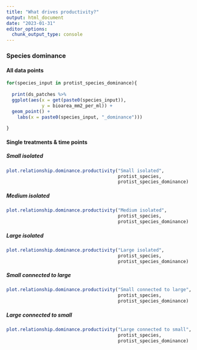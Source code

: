 ```yaml
---
title: "What drives productivity?"
output: html_document
date: "2023-01-31"
editor_options: 
  chunk_output_type: console
---
```


### Species dominance {.tabset .tabset-pills}

#### All data points

```r

for(species_input in protist_species_dominance){
  
  print(ds_patches %>%
  ggplot(aes(x = get(paste0(species_input)),
             y = bioarea_mm2_per_ml)) +
  geom_point() +
    labs(x = paste0(species_input, "_dominance")))
  
}
```

#### Single treatments & time points {.tabset .tabset-pills}

##### Small isolated

```r
plot.relationship.dominance.productivity("Small isolated",
                                         protist_species,
                                         protist_species_dominance)
```

##### Medium isolated

```r
plot.relationship.dominance.productivity("Medium isolated",
                                         protist_species,
                                         protist_species_dominance)
```

##### Large isolated

```r
plot.relationship.dominance.productivity("Large isolated",
                                         protist_species,
                                         protist_species_dominance)
```

##### Small connected to large

```r
plot.relationship.dominance.productivity("Small connected to large",
                                         protist_species,
                                         protist_species_dominance)
```

##### Large connected to small

```r
plot.relationship.dominance.productivity("Large connected to small",
                                         protist_species,
                                         protist_species_dominance)
```
